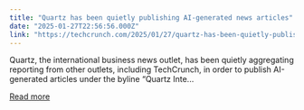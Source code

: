 ```yaml
---
title: "Quartz has been quietly publishing AI-generated news articles"
date: "2025-01-27T22:56:56.000Z"
link: "https://techcrunch.com/2025/01/27/quartz-has-been-quietly-publishing-ai-generated-news-articles/"
---
```


Quartz, the international business news outlet, has been quietly aggregating reporting from other outlets, including TechCrunch, in order to publish AI-generated articles under the byline “Quartz Inte...

[Read more](https://techcrunch.com/2025/01/27/quartz-has-been-quietly-publishing-ai-generated-news-articles/)
